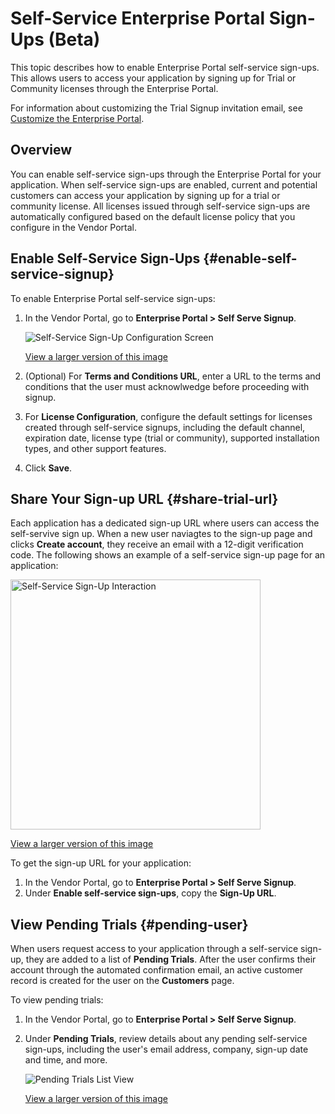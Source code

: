 # Self-Service Enterprise Portal Sign-Ups (Beta)

This topic describes how to enable Enterprise Portal self-service sign-ups. This allows users to access your application by signing up for Trial or Community licenses through the Enterprise Portal.

For information about customizing the Trial Signup invitation email, see [Customize the Enterprise Portal](enterprise-portal-configure).

## Overview

You can enable self-service sign-ups through the Enterprise Portal for your application. When self-service sign-ups are enabled, current and potential customers can access your application by signing up for a trial or community license. All licenses issued through self-service sign-ups are automatically configured based on the default license policy that you configure in the Vendor Portal.

## Enable Self-Service Sign-Ups {#enable-self-service-signup}

To enable Enterprise Portal self-service sign-ups:

1. In the Vendor Portal, go to **Enterprise Portal > Self Serve Signup**. 

    ![Self-Service Sign-Up Configuration Screen](/images/self-serve-configure.png)

    [View a larger version of this image](/images/self-serve-configure.png)

1. (Optional) For **Terms and Conditions URL**, enter a URL to the terms and conditions that the user must acknowlwedge before proceeding with signup.

1. For **License Configuration**, configure the default settings for licenses created through self-service signups, including the default channel, expiration date, license type (trial or community), supported installation types, and other support features.

1. Click **Save**.

## Share Your Sign-up URL {#share-trial-url}

Each application has a dedicated sign-up URL where users can access the self-servive sign up. When a new user naviagtes to the sign-up page and clicks **Create account**, they receive an email with a 12-digit verification code. The following shows an example of a self-service sign-up page for an application:

<img alt="Self-Service Sign-Up Interaction" src="/images/self-serve-signup-screen.png" width="400px"/>

[View a larger version of this image](/images/self-serve-signup-screen.png)

To get the sign-up URL for your application:
1. In the Vendor Portal, go to **Enterprise Portal > Self Serve Signup**.
1. Under **Enable self-service sign-ups**, copy the **Sign-Up URL**.

## View Pending Trials {#pending-user}

When users request access to your application through a self-service sign-up, they are added to a list of **Pending Trials**. After the user confirms their account through the automated confirmation email, an active customer record is created for the user on the **Customers** page.

To view pending trials:

1. In the Vendor Portal, go to **Enterprise Portal > Self Serve Signup**.
1. Under **Pending Trials**, review details about any pending self-service sign-ups, including the user's email address, company, sign-up date and time, and more.

     ![Pending Trials List View](/images/pending-trial-user.png)

     [View a larger version of this image](/images/pending-trial-user.png)